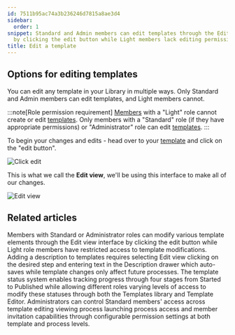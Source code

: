 ```yaml
---
id: 7511b95ac74a3b236246d7815a8ae3d4
sidebar:
  order: 1
snippet: Standard and Admin members can edit templates through the Edit view interface
  by clicking the edit button while Light members lack editing permissions.
title: Edit a template
---
```


## Options for editing templates

You can edit any template in your Library in multiple ways. Only Standard and Admin members can edit templates, and Light members cannot.

:::note[Role permission requirement]
[Members](/products/pro/documenting/members/) with a "Light" role cannot create or edit [templates](/products/pro/documenting/templates/). Only members with a "Standard" role (if they have appropriate permissions) or "Administrator" role can edit [templates](/products/pro/documenting/templates/).
:::

To begin your changes and edits - head over to your [template](/products/pro/documenting/templates/) and click on the "edit button".

![Click edit](https://screenshots.tallyfy.com/tallyfy%2Fpro%2Fdesktop-light-open-edit-mode-template.png)

This is what we call the **Edit view**, we'll be using this interface to make all of our changes.

![Edit view](https://screenshots.tallyfy.com/tallyfy%2Fpro%2Fdesktop-light-show-template-created-by-tallyfyai.png)



<PageTree />


## Related articles
<CardGrid>
<LinkTitleCard header="<b>Templates > Edit a template</b>" href="/products/pro/documenting/templates/edit-templates/" > Members with Standard or Administrator roles can modify various template elements through the Edit view interface by clicking the edit button while Light role members have restricted access to template modifications. </LinkTitleCard>
<LinkTitleCard header="<b>Edit Templates > Add a description to a template</b>" href="/products/pro/documenting/templates/edit-templates/add-description/" > Adding a description to templates requires selecting Edit view clicking on the desired step and entering text in the Description drawer which auto-saves while template changes only affect future processes. </LinkTitleCard>
<LinkTitleCard header="<b>Edit Templates > Change a template's status</b>" href="/products/pro/documenting/templates/edit-templates/change-template-state/" > The template status system enables tracking progress through four stages from Started to Published while allowing different roles varying levels of access to modify these statuses through both the Templates library and Template Editor. </LinkTitleCard>
<LinkTitleCard header="<b>Members > Manage member permissions</b>" href="/products/pro/documenting/members/how-do-i-manage-member-permissions-in-tallyfy/" > Administrators can control Standard members' access across template editing viewing process launching process access and member invitation capabilities through configurable permission settings at both template and process levels. </LinkTitleCard>
</CardGrid>